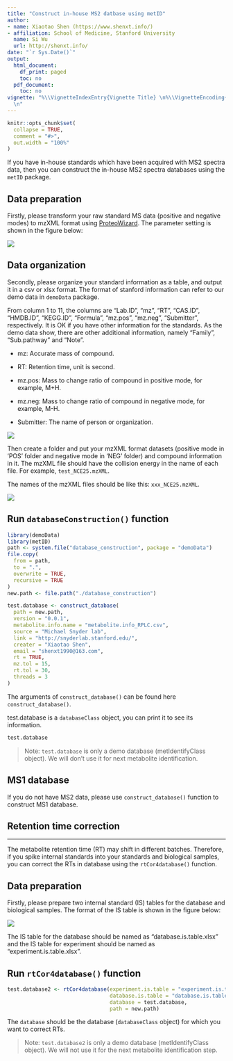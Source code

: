 ```yaml
---
title: "Construct in-house MS2 datbase using metID"
author:
- name: Xiaotao Shen (https://www.shenxt.info/)
- affiliation: School of Medicine, Stanford University
  name: Si Wu
  url: http://shenxt.info/
date: "`r Sys.Date()`"
output:
  html_document:
    df_print: paged
    toc: no
  pdf_document:
    toc: no
vignette: "%\\VignetteIndexEntry{Vignette Title} \n%\\VignetteEncoding{UTF-8}\n%\\VignetteEngine{knitr::rmarkdown}
  \n"
---
```


```r
knitr::opts_chunk$set(
  collapse = TRUE,
  comment = "#>", 
  out.width = "100%"
)
```

If you have in-house standards which have been acquired with MS2 spectra data, then you can construct the in-house MS2 spectra databases using the `metID` package. 

## **Data preparation**

Firstly, please transform your raw standard MS data (positive and negative modes) to mzXML format using [ProteoWizard](http://proteowizard.sourceforge.net/). The parameter setting is shown in the figure below:

![](../man/figures/parameter_setting_MS_conventer.png)

## **Data organization**

Secondly, please organize your standard information as a table, and output it in a csv or xlsx format. The format of stanford information can refer to our demo data in `demoData` package. 

From column 1 to 11, the columns are "Lab.ID", "mz", "RT", "CAS.ID", "HMDB.ID", "KEGG.ID", "Formula", "mz.pos", "mz.neg", "Submitter", respectively. It is OK if you have other information for the standards. As the demo data show, there are other additional information, namely "Family", "Sub.pathway" and "Note".

- mz: Accurate mass of compound.

- RT: Retention time, unit is second.

- mz.pos: Mass to change ratio of compound in positive mode, for example, M+H.

- mz.neg: Mass to change ratio of compound in negative mode, for example, M-H.

- Submitter: The name of person or organization.

![](../man/figures/compound_information.PNG)

Then create a folder and put your mzXML format datasets (positive mode in 'POS' folder and negative mode in 'NEG' folder) and compound information in it. The mzXML file should have the collision energy in the name of each file. For example, `test_NCE25.mzXML`.

The names of the mzXML files should be like this: `xxx_NCE25.mzXML`.

![](../man/figures/database_construction.png)

## **Run `databaseConstruction()` function**


```r
library(demoData)
library(metID)
path <- system.file("database_construction", package = "demoData")
file.copy(
  from = path,
  to = ".",
  overwrite = TRUE,
  recursive = TRUE
)
new.path <- file.path("./database_construction")

test.database <- construct_database(
  path = new.path,
  version = "0.0.1",
  metabolite.info.name = "metabolite.info_RPLC.csv",
  source = "Michael Snyder lab",
  link = "http://snyderlab.stanford.edu/",
  creater = "Xiaotao Shen",
  email = "shenxt1990@163.com",
  rt = TRUE,
  mz.tol = 15,
  rt.tol = 30,
  threads = 3
)
```

The arguments of `construct_database()` can be found here `construct_database()`.

test.database is a `databaseClass` object, you can print it to see its information.

```r
test.database
```

> Note:
`test.database` is only a demo database (metIdentifyClass object). We will don't use it for next metabolite identification.

## MS1 database

If you do not have MS2 data, please use `construct_database()` function to construct MS1 database. 


## **Retention time correction**
******************************************

The metabolite retention time (RT) may shift in different batches. Therefore, if you spike internal standards into your standards and biological samples, you can correct the RTs in database using the `rtCor4database()` function. 

## **Data preparation**

Firstly, please prepare two internal standard (IS) tables for the database and biological samples. The format of the IS table is shown in the figure below:

![](../man/figures/IS_table.png)

The IS table for the database should be named as "database.is.table.xlsx" and the IS table for experiment should be named as "experiment.is.table.xlsx".

## **Run `rtCor4database()` function**


```r
test.database2 <- rtCor4database(experiment.is.table = "experiment.is.table.xlsx", 
                                 database.is.table = "database.is.table.xlsx", 
                                 database = test.database, 
                                 path = new.path)
```

The `database` should be the database (`databaseClass` object) for which you want to correct RTs.

> Note:
`test.database2` is only a demo database (metIdentifyClass object). We will not use it for the next metabolite identification step.

